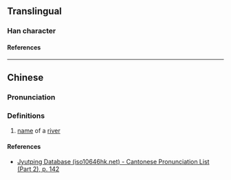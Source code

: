 {{character info}}
==Translingual==

===Han character===
{{Han char|rn=85|rad=水|as=10|sn=13|four=31127|canj=ESQF|ids=⿰氵馬}}

====References====
{{Han ref|kx=0640.110|dkj=17956|hdz=31693.020|uh=6EA4}}

----

==Chinese==
{{zh-forms|s=𰛊}}

===Pronunciation===
{{zh-pron
|m=mǎ
|c=maa5
|mc=
|oc=
|ma=
|cat=pn
}}

===Definitions===
{{zh-hanzi}}

# [[name]] of a [[river]]

====References====
*[http://www.iso10646hk.net/jp/document/download.jsp Jyutping Database (iso10646hk.net) - Cantonese Pronunciation List (Part 2), p. 142]